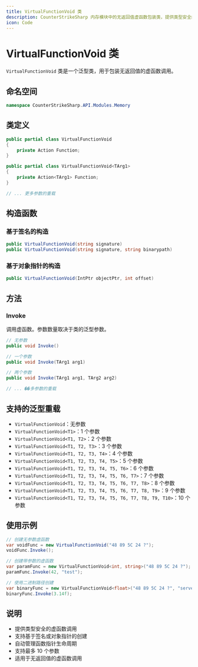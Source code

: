 ```yaml
---
title: VirtualFunctionVoid 类
description: CounterStrikeSharp 内存模块中的无返回值虚函数包装类，提供类型安全的虚函数调用
icon: Code
---
```


# VirtualFunctionVoid 类

`VirtualFunctionVoid` 类是一个泛型类，用于包装无返回值的虚函数调用。

## 命名空间

```csharp
namespace CounterStrikeSharp.API.Modules.Memory
```

## 类定义

```csharp
public partial class VirtualFunctionVoid
{
    private Action Function;
}

public partial class VirtualFunctionVoid<TArg1>
{
    private Action<TArg1> Function;
}

// ... 更多参数的重载
```

## 构造函数

### 基于签名的构造

```csharp
public VirtualFunctionVoid(string signature)
public VirtualFunctionVoid(string signature, string binarypath)
```

### 基于对象指针的构造

```csharp
public VirtualFunctionVoid(IntPtr objectPtr, int offset)
```

## 方法

### Invoke

调用虚函数。参数数量取决于类的泛型参数。

```csharp
// 无参数
public void Invoke()

// 一个参数
public void Invoke(TArg1 arg1)

// 两个参数
public void Invoke(TArg1 arg1, TArg2 arg2)

// ... ��多参数的重载
```

## 支持的泛型重载

- `VirtualFunctionVoid`：无参数
- `VirtualFunctionVoid<T1>`：1 个参数
- `VirtualFunctionVoid<T1, T2>`：2 个参数
- `VirtualFunctionVoid<T1, T2, T3>`：3 个参数
- `VirtualFunctionVoid<T1, T2, T3, T4>`：4 个参数
- `VirtualFunctionVoid<T1, T2, T3, T4, T5>`：5 个参数
- `VirtualFunctionVoid<T1, T2, T3, T4, T5, T6>`：6 个参数
- `VirtualFunctionVoid<T1, T2, T3, T4, T5, T6, T7>`：7 个参数
- `VirtualFunctionVoid<T1, T2, T3, T4, T5, T6, T7, T8>`：8 个参数
- `VirtualFunctionVoid<T1, T2, T3, T4, T5, T6, T7, T8, T9>`：9 个参数
- `VirtualFunctionVoid<T1, T2, T3, T4, T5, T6, T7, T8, T9, T10>`：10 个参数

## 使用示例

```csharp
// 创建无参数虚函数
var voidFunc = new VirtualFunctionVoid("48 89 5C 24 ?");
voidFunc.Invoke();

// 创建带参数的虚函数
var paramFunc = new VirtualFunctionVoid<int, string>("48 89 5C 24 ?");
paramFunc.Invoke(42, "test");

// 使用二进制路径创建
var binaryFunc = new VirtualFunctionVoid<float>("48 89 5C 24 ?", "server.dll");
binaryFunc.Invoke(3.14f);
```

## 说明

- 提供类型安全的虚函数调用
- 支持基于签名或对象指针的创建
- 自动管理函数指针生命周期
- 支持最多 10 个参数
- 适用于无返回值的虚函数调用

